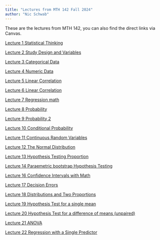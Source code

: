 ```yaml
---
title: "Lectures from MTH 142 Fall 2024"
author: "Nic Schwab"
---
```


These are the lectures from MTH 142, you can also find the direct links via Canvas. 

[Lecture 1 Statistical Thinking](lectures/day-1-statistical-thinking.html)

[Lecture 2 Study Design and Variables](lectures/2_sampling.qmd)

[Lecture 3 Categorical Data](/lectures/3_categorical_data.qmd)

[Lecture 4 Numeric Data](/lectures/4_Numeric_Data.qmd)

[Lecture 5 Linear Correlation](lectures/5_linear_regression_1_predictor.qmd)

[Lecture 6 Linear Correlation](lectures/6_Linear_regression_part_2.qmd)

[Lecture 7 Regression math](lectures/7_regression-by-hand.qmd)

[Lecture 8 Probability](lectures/8_Probability_1.qmd)

[Lecture 9 Probability 2](lectures/9_Probability_2.qmd)

[Lecture 10 Conditional Probability](https://nics-github.github.io/SDS-220-lectures-only/lectures/10-Probability_Wrap_Up.html#/title-slide)

[Lecture 11 Continuous Random Variables](lectures/11_continuous_rv.qmd)

[Lecture 12 The Normal Distribution](lectures/12_Normal_Dist.qmd)

[Lecture 13 Hypothesis Testing Proportion](lectures/13_hypothesis_test_prop.qmd)

[Lecture 14 Paraemetric bootstrap Hypothesis Testing](lectures/14_parametric_boot.qmd)

<!-- [Lecture 15 Non-parametric bootstrap Confidence Intervals](lectures/17_bootstrap_CI_proportion.qmd) -->

[Lecture 16 Confidence Intervals with Math](lectures/16__CI_prop_mathematically.qmd)

[Lecture 17 Decision Errors](lectures/17_decision_error_tidying_up.qmd)

[Lecture 18 Distributions and Two Proportions](lectures/18_Two_Proportions.qmd)

[Lecture 19 Hypothesis Test for a single mean](lectures/19_single_mean.qmd)

[Lecture 20 Hypothesis Test for a difference of means (unpaired)](lectures/20_diff-of-means.qmd)

[Lecture 21 ANOVA](lectures/21_ANOVA.qmd)

[Lecture 22 Regression with a Single Predictor](lectures/23_linear_regression.qmd)

<!-- [Lecture 23 Prof. Kurtz-Garcia](https://drive.google.com/file/d/1qBB3kJL0HJxSDSy2tWqqBDFLrtgn1YAC/view?usp=sharing) -->
